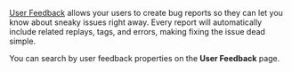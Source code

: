 [User Feedback](/product/user-feedback/) allows your users to create bug reports so they can let you know about sneaky issues right away. Every report will automatically include related replays, tags, and errors, making fixing the issue dead simple.

You can search by user feedback properties on the **User Feedback** page.
